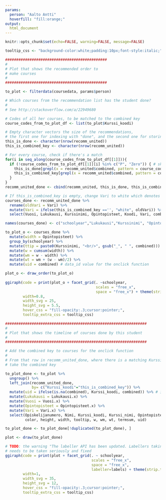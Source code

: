 ```yaml
---
params:
  person: "Aalto Antti"
  hoverfill: "fill:orange;"
output: 
  html_document
---
```


 <style type="text/css">
 body {
  padding: 25px 5px 25px 5px;
 }
 div.main-container { 
    max-width: 3000px; 
 }
 div.html-widget {
    width: 1600px;
    height: 300px;
 }
 svg .myclass {
    fill: #99004c;
    stroke: black;
    stroke-dasharray: 2;
    color: #6600cc;
  }
</style>


```r
knitr::opts_chunk$set(echo=FALSE, warning=FALSE, message=FALSE)

tooltip_css <- "background-color:white;padding:10px;font-style:italic;"

```

``` r
##############################################
#
# Plot that shows the recommended order to 
# make courses
#
##############################################

to_plot <- filterdata(coursedata, params$person)

# Which courses from the recommendation list has the student done?
#
# See http://stackoverflow.com/a/22949680

# Codes of all her courses, to be matched to the combined key
course_codes_from_to_plot_df <- list(to_plot$Kurssi_koodi)

# Empty character vectors the size of the recommendations, 
# the first one for indexing with "done", and the second one for storing the combined key
this_is_done <- character(nrow(recomm_united))
this_is_combined_key <- character(nrow(recomm_united))

# For every course, check if there's a match
for(i in seq_along(course_codes_from_to_plot_df[[1]])){
  if (!course_codes_from_to_plot_df[[1]][i] %in% c("P", "Zero")) { # skip P and Zero rows
    this_is_done[grepl(x = recomm_united$combined, pattern = course_codes_from_to_plot_df[[1]][i])] <- "done"
    this_is_combined_key[grepl(x = recomm_united$combined, pattern = course_codes_from_to_plot_df[[1]][i])] <- course_codes_from_to_plot_df[[1]][i]
  }
} 
recomm_united_done <- cbind(recomm_united, this_is_done, this_is_combined_key, stringsAsFactors = FALSE)

# If this_is_combined_key is empty, change Vari to white which denotes a course not done yet
courses_done <- recomm_united_done %>% 
  rename(oldVari = Vari) %>% 
  mutate(Vari = ifelse(this_is_combined_key =='', "white", oldVari)) %>% 
  select(Vuosi, Lukukausi, Kurssinimi, Opintopisteet, Koodi, Vari, combined)

names(courses_done) <- c("schoolyear","Lukukausi","Kurssinimi", "Opintopisteet","Koodi","Vari","combined")

to_plot_o <- courses_done %>% 
  mutate(width = Opintopisteet) %>% 
  group_by(schoolyear) %>%
  mutate(ttip = paste0(Kurssinimi, "<br/>", gsub("_", " ", combined))) %>%
  mutate(w = cumsum(width)) %>%
  mutate(wm = w - width) %>%
  mutate(wt = wm + (w - wm)/2) %>% 
  mutate(uid = combined) # data_id value for the onclick function 

plot_o <- draw_order(to_plot_o)
  
ggiraph(code = print(plot_o + facet_grid(. ~schoolyear,
                                         scales = "free_x", 
                                         space = "free_x") + theme(strip.text.x = element_text(size = 20))),
        width=0.8,
        width_svg = 25,
        height_svg = 5.5,
        hover_css = "fill-opacity:.3;cursor:pointer;",
        tooltip_extra_css = tooltip_css)

```

``` r
################################################################
#
# Plot that shows the timeline of courses done by this student
#
################################################################

# Add the combined key to courses for the onclick function
#
# From that row in recomm_united_done, where there is a matching Kurssi_koodi in this_is_combined_key, 
# take the combined key

to_plot_done <- to_plot %>% 
  ungroup() %>% 
  left_join(recomm_united_done, 
            by= c("Kurssi_koodi"="this_is_combined_key")) %>% 
  mutate(uid = ifelse(is.na(combined), Kurssi_koodi, combined)) %>% # if the course is not done yet, use the course code 
  mutate(Lukukausi = Lukukausi.x) %>% 
  mutate(Vuosi = Vuosi.x) %>% 
  mutate(Opintopisteet = Opintopisteet.x) %>% 
  mutate(Vari = Vari.x) %>% 
  select(Opiskelijanumero, Nimi, Kurssi_koodi, Kurssi_nimi, Opintopisteet, Lukukausi, Vuosi, Vari, schoolyear, schoolyearrange,
         color, height, width, tooltip, w, wm, wt, termsum, uid)

to_plot_done <- to_plot_done[!duplicated(to_plot_done), ]

plot <- draw(to_plot_done)

# TODO: the warning "The labeller API has been updated. Labellers taking `variable`and `value` arguments are now deprecated"
# needs to be taken seriously and fixed
ggiraph(code = print(plot + facet_grid(. ~ schoolyear, 
                                       scales = "free_x", 
                                       space = "free_x", 
                                       labeller=labels) + theme(strip.text.x = element_text(size = 24))),
        width=1,
        width_svg = 35,
        height_svg = 12,
        hover_css = "fill-opacity:.3;cursor:pointer;",
        tooltip_extra_css = tooltip_css)


```

